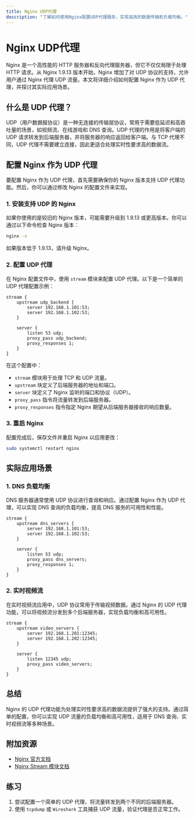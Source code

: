 ```yaml
---
title: Nginx UDP代理
description: "了解如何使用Nginx配置UDP代理服务，实现高效的数据传输和负载均衡。"
---
```


# Nginx UDP代理

Nginx 是一个高性能的 HTTP 服务器和反向代理服务器，但它不仅仅局限于处理 HTTP 请求。从 Nginx 1.9.13 版本开始，Nginx 增加了对 UDP 协议的支持，允许用户通过 Nginx 代理 UDP 流量。本文将详细介绍如何配置 Nginx 作为 UDP 代理，并探讨其实际应用场景。

## 什么是 UDP 代理？

UDP（用户数据报协议）是一种无连接的传输层协议，常用于需要低延迟和高吞吐量的场景，如视频流、在线游戏和 DNS 查询。UDP 代理的作用是将客户端的 UDP 请求转发到后端服务器，并将服务器的响应返回给客户端。与 TCP 代理不同，UDP 代理不需要建立连接，因此更适合处理实时性要求高的数据流。

## 配置 Nginx 作为 UDP 代理

要配置 Nginx 作为 UDP 代理，首先需要确保你的 Nginx 版本支持 UDP 代理功能。然后，你可以通过修改 Nginx 的配置文件来实现。

### 1. 安装支持 UDP 的 Nginx

如果你使用的是较旧的 Nginx 版本，可能需要升级到 1.9.13 或更高版本。你可以通过以下命令检查 Nginx 版本：

```bash
nginx -v
```

如果版本低于 1.9.13，请升级 Nginx。

### 2. 配置 UDP 代理

在 Nginx 配置文件中，使用 `stream` 模块来配置 UDP 代理。以下是一个简单的 UDP 代理配置示例：

```nginx
stream {
    upstream udp_backend {
        server 192.168.1.101:53;
        server 192.168.1.102:53;
    }

    server {
        listen 53 udp;
        proxy_pass udp_backend;
        proxy_responses 1;
    }
}
```

在这个配置中：

- `stream` 模块用于处理 TCP 和 UDP 流量。
- `upstream` 块定义了后端服务器的地址和端口。
- `server` 块定义了 Nginx 监听的端口和协议（UDP）。
- `proxy_pass` 指令将流量转发到后端服务器。
- `proxy_responses` 指令指定 Nginx 期望从后端服务器接收的响应数量。

### 3. 重启 Nginx

配置完成后，保存文件并重启 Nginx 以应用更改：

```bash
sudo systemctl restart nginx
```

## 实际应用场景

### 1. DNS 负载均衡

DNS 服务器通常使用 UDP 协议进行查询和响应。通过配置 Nginx 作为 UDP 代理，可以实现 DNS 查询的负载均衡，提高 DNS 服务的可用性和性能。

```nginx
stream {
    upstream dns_servers {
        server 192.168.1.101:53;
        server 192.168.1.102:53;
    }

    server {
        listen 53 udp;
        proxy_pass dns_servers;
        proxy_responses 1;
    }
}
```

### 2. 实时视频流

在实时视频流应用中，UDP 协议常用于传输视频数据。通过 Nginx 的 UDP 代理功能，可以将视频流分发到多个后端服务器，实现负载均衡和高可用性。

```nginx
stream {
    upstream video_servers {
        server 192.168.1.201:12345;
        server 192.168.1.202:12345;
    }

    server {
        listen 12345 udp;
        proxy_pass video_servers;
    }
}
```

## 总结

Nginx 的 UDP 代理功能为处理实时性要求高的数据流提供了强大的支持。通过简单的配置，你可以实现 UDP 流量的负载均衡和高可用性，适用于 DNS 查询、实时视频流等多种场景。

## 附加资源

- [Nginx 官方文档](https://nginx.org/en/docs/)
- [Nginx Stream 模块文档](https://nginx.org/en/docs/stream/ngx_stream_core_module.html)

## 练习

1. 尝试配置一个简单的 UDP 代理，将流量转发到两个不同的后端服务器。
2. 使用 `tcpdump` 或 `Wireshark` 工具捕获 UDP 流量，验证代理是否正常工作。
